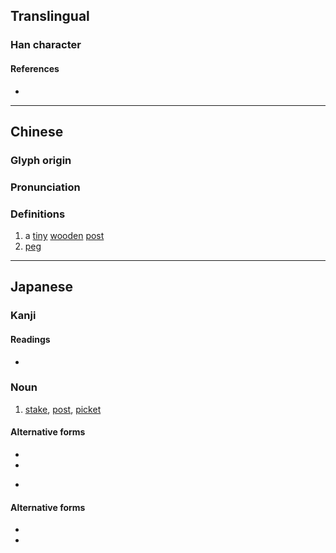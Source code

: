 {{character info/new}}
==Translingual==

===Han character===
{{Han char|rn=75|rad=木|as=03|sn=7|four=43940|canj=DIP|ids=⿰木弋}}

====References====
* {{Han ref|kx=0512.050|dkj=14473|dj=0897.010|hdz=21160.020|uh=6759|ud=26457|bh=CB40|bd=52032}}

----

==Chinese==
{{zh-forms}}

===Glyph origin===
{{Han etym}}

===Pronunciation===
{{zh-pron
|m=yì
|c=jik6
|mc=y
|oc=y
|ma=
|cat=n
}}

===Definitions===
{{zh-hanzi}}

# a [[tiny]] [[wooden]] [[post]]
# [[peg]]

----

==Japanese==

===Kanji===
{{ja-kanji|grade=|rs=木03}}

====Readings====
* {{ja-readings|on=[[よく]] (yoku)|kun=[[くい]] (kui)}}

===Noun===
{{ja-noun|くい}}

# [[stake]], [[post]], [[picket]]

====Alternative forms====
* {{l|ja|杭}}
* {{l|ja|株}}

{{ja-noun|くいぜ|hhira=くいせ}}

* {{l|ja|stump}}

====Alternative forms====
* {{l|ja|杭}}
* {{l|ja|株}}
